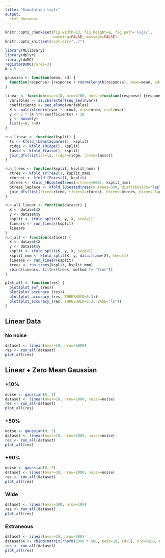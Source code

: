 ```yaml
---
title: "Simulation tests"
output:
  html_document
---
```

```r
knitr::opts_chunk$set(fig.width=12, fig.height=8, fig.path='Figs/',
                      warning=FALSE, message=FALSE)
knitr::opts_knit$set(root.dir="../")
```

```r
library(MLlibrary)
library(dplyr)
library(doMC)
registerDoMC(cores=3)
K = 5
```

```r
gaussian <- function(mean, sd) {
  function(response) {response + rnorm(length(response), mean=mean, sd=sd)}
}

linear <- function(nvar=10, nrow=100, noise=function(response) {response}) {
  variables <- as.character(seq_len(nvar))
  coefficients <- seq_along(variables)
  X <- matrix(rnorm(nvar * nrow), nrow=nrow, ncol=nvar)
  y <- 2 * (X %*% coefficients) + 10
  y <- noise(y)
  list(y=y, X=X)
}
```

```r
run_linear <- function(ksplit) {
  ls <- kfold_(LeastSquares(), ksplit)
  ridge <- kfold_(Ridge(), ksplit)
  lasso <- kfold_(Lasso(), ksplit)
  join_dfs(list(ls=ls, ridge=ridge, lasso=lasso))
}

run_trees <- function(ksplit, ksplit_nmm) {
  rtree <- kfold_(rTree2(), ksplit_nmm)
  rforest <- kfold_(Forest(), ksplit)
  btrees <- kfold_(BoostedTrees(n.trees=500), ksplit_nmm)
  btrees_laplace <- kfold_(BoostedTrees(n.trees=500, distribution="laplace"), ksplit_nmm)
  join_dfs(list(rtree=rtree, rforest=rforest, btrees=btrees, btrees_laplace=btrees_laplace))
}

run_all_linear <- function(dataset) {
  X <- dataset$X
  y <- dataset$y
  ksplit <- kfold_split(K, y, X, seed=1)
  linears <- run_linear(ksplit)
  linears
}
run_all <- function(dataset) {
  X <- dataset$X
  y <- dataset$y
  ksplit <- kfold_split(K, y, X, seed=1)
  ksplit_nmm <- kfold_split(K, y, data.frame(X), seed=1)
  linears <- run_linear(ksplit)
  trees <- run_trees(ksplit, ksplit_nmm)
  rbind(linears, filter(trees, method != "true"))
}

plot_all <- function(res) {
  plot(plot_swf_(res))
  plot(plot_accuracy_(res))
  plot(plot_accuracy_(res, THRESHOLD=0.3))
  plot(plot_accuracy_(res, THRESHOLD=0.3, BASE="ls"))
}
```

## Linear Data

### No noise
```r
dataset <- linear(nvar=10, nrow=1000)
res <- run_all(dataset)
plot_all(res)
```

## Linear + Zero Mean Gaussian

### +10%
```r
noise <- gaussian(0, 1)
dataset <- linear(nvar=10, nrow=1000, noise=noise)
res <- run_all(dataset)
plot_all(res)
```

### +50%
```r
noise <- gaussian(0, 5)
dataset <- linear(nvar=10, nrow=1000, noise=noise)
res <- run_all(dataset)
plot_all(res)
```


### +90%
```r
noise <- gaussian(0, 9)
dataset <- linear(nvar=10, nrow=1000, noise=noise)
res <- run_all(dataset)
plot_all(res)
```


### Wide
```r
dataset <- linear(nvar=500, nrow=100)
res <- run_all(dataset)
plot_all(res)
```


### Extraneous
```r
dataset <- linear(nvar=10, nrow=500)
dataset$X <- cbind(matrix(rnorm(1000 * 500, mean=10, sd=5), nrow=500, ncol=1000), dataset$X)
res <- run_all(dataset)
plot_all(res)
```
